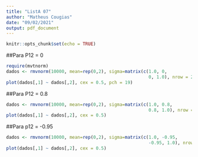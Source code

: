 ```yaml
---
title: "ListA 07"
author: "Matheus Cougias"
date: "09/02/2021"
output: pdf_document
---
```


```r
knitr::opts_chunk$set(echo = TRUE)
```

##Para P12 = 0
```r
require(mvtnorm)
dados <- rmvnorm(10000, mean=rep(0,2), sigma=matrix(c(1.0, 0,
                                                      0, 1.0), nrow = 2, byrow = TRUE))
plot(dados[,1] ~ dados[,2], cex = 0.5, pch = 19)
```

##Para P12 = 0.8
```r
dados <- rmvnorm(10000, mean=rep(0,2), sigma=matrix(c(1.0, 0.8,
                                                      0.8, 1.0), nrow = 2, byrow = TRUE))
plot(dados[,1] ~ dados[,2], cex = 0.5)
```

##Para p12 = -0.95
```r
dados <- rmvnorm(10000, mean=rep(0,2), sigma=matrix(c(1.0, -0.95,
                                                      -0.95, 1.0), nrow = 2, byrow = TRUE))
plot(dados[,1] ~ dados[,2], cex = 0.5)
```

